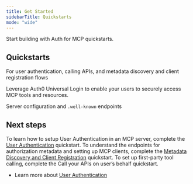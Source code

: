 ```yaml
---
title: Get Started
sidebarTitle: Quickstarts
mode: "wide"
---
```


Start building with Auth for MCP quickstarts.

## Quickstarts

For user authentication, calling APIs, and metadata discovery and client registration flows

<Columns cols={2}>

<Card title ="User Authentication" icon="user" href="./user-authentication" iconType="solid" vertical>
Leverage Auth0 Universal Login to enable your users to securely access MCP tools and resources.

</Card>

<Card title ="Metadata Discovery and Client Registration" icon="sparkles" href="./metadata-discovery-and-client-registration" iconType="solid" vertical>

Server configuration and `.well-known` endpoints
</Card>

</Columns>


## ​Next steps

To learn how to setup User Authentication in an MCP server, complete the [User Authentication](/mcp/get-started/user-authentication) quickstart.
To understand the endpoints for authorization metadata and setting up MCP clients, complete the [Metadata Discovery and Client Registration]() quickstart.
To set up first-party tool calling, complete the Call your APIs on user’s behalf quickstart.
* Learn more about [User Authentication](/mcp/intro/user-authentication)

